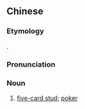 ==Chinese==
{{zh-forms}}

===Etymology===
{{transliteration|zh|en|[[show]] [[hand]]}}.

===Pronunciation===
{{zh-pron
|m=suōhā
|cat=n
}}

===Noun===
{{zh-noun}}

# [[five-card stud]]; [[poker]]